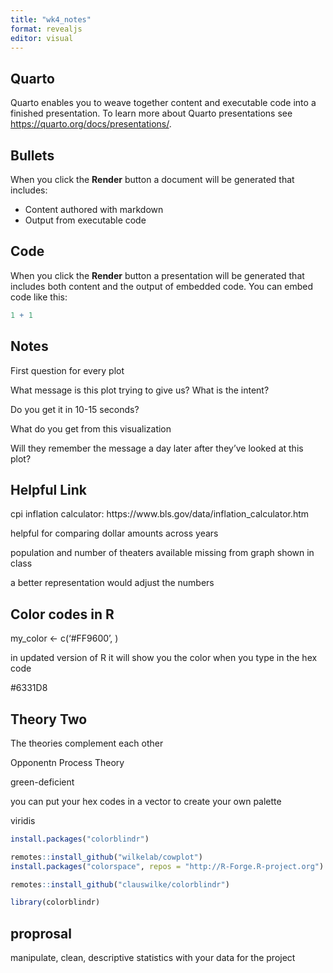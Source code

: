 ```yaml
---
title: "wk4_notes"
format: revealjs
editor: visual
---
```


## Quarto

Quarto enables you to weave together content and executable code into a finished presentation. To learn more about Quarto presentations see <https://quarto.org/docs/presentations/>.

## Bullets

When you click the **Render** button a document will be generated that includes:

-   Content authored with markdown
-   Output from executable code

## Code

When you click the **Render** button a presentation will be generated that includes both content and the output of embedded code. You can embed code like this:

```r
1 + 1
```

## Notes

First question for every plot

What message is this plot trying to give us? What is the intent?

Do you get it in 10-15 seconds?

What do you get from this visualization

Will they remember the message a day later after they've looked at this plot?

## Helpful Link

cpi inflation calculator: https://www.bls.gov/data/inflation_calculator.htm

helpful for comparing dollar amounts across years

population and number of theaters available missing from graph shown in class

a better representation would adjust the numbers

## Color codes in R

my_color \<- c('#FF9600', )

in updated version of R it will show you the color when you type in the hex code

#6331D8

## Theory Two

The theories complement each other

Opponentn Process Theory

green-deficient

you can put your hex codes in a vector to create your own palette

viridis

```r
install.packages("colorblindr")
```

```r
remotes::install_github("wilkelab/cowplot")
install.packages("colorspace", repos = "http://R-Forge.R-project.org")
```

```r
remotes::install_github("clauswilke/colorblindr")
```

```r
library(colorblindr)
```

## proprosal

manipulate, clean, descriptive statistics with your data for the project
